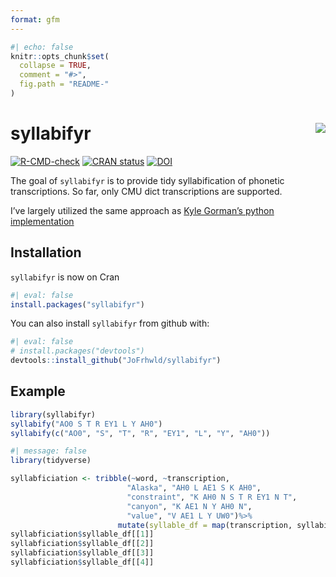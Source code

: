 ```yaml
---
format: gfm
---
```


<!-- README.md is generated from README.Rmd. Please edit that file -->



```r
#| echo: false
knitr::opts_chunk$set(
  collapse = TRUE,
  comment = "#>",
  fig.path = "README-"
)
```

# syllabifyr <img src="man/figures/logo.png" align="right" />

<!-- badges: start -->
[![R-CMD-check](https://github.com/JoFrhwld/syllabifyr/actions/workflows/R-CMD-check.yaml/badge.svg)](https://github.com/JoFrhwld/syllabifyr/actions/workflows/R-CMD-check.yaml)
[![CRAN status](https://www.r-pkg.org/badges/version/syllabifyr)](https://CRAN.R-project.org/package=syllabifyr)
[![DOI](https://zenodo.org/badge/139162633.svg)](https://zenodo.org/badge/latestdoi/139162633)
<!-- badges: end -->

The goal of `syllabifyr` is to provide tidy syllabification of phonetic transcriptions. So far, only CMU dict transcriptions are supported.

I've largely utilized the same approach as [Kyle Gorman's python implementation](https://github.com/kylebgorman/syllabify)

## Installation

`syllabifyr` is now on Cran

```r
#| eval: false
install.packages("syllabifyr")
```


You can also install `syllabifyr` from github with:

```r
#| eval: false
# install.packages("devtools")
devtools::install_github("JoFrhwld/syllabifyr")
```

## Example


```r
library(syllabifyr)
syllabify("AO0 S T R EY1 L Y AH0")
syllabify(c("AO0", "S", "T", "R", "EY1", "L", "Y", "AH0"))
```


```r
#| message: false
library(tidyverse)

syllabficiation <- tribble(~word, ~transcription,
                          "Alaska", "AH0 L AE1 S K AH0",
                          "constraint", "K AH0 N S T R EY1 N T",
                          "canyon", "K AE1 N Y AH0 N",
                          "value", "V AE1 L Y UW0")%>%
                        mutate(syllable_df = map(transcription, syllabify))
syllabficiation$syllable_df[[1]]
syllabficiation$syllable_df[[2]]
syllabficiation$syllable_df[[3]]
syllabficiation$syllable_df[[4]]
```



